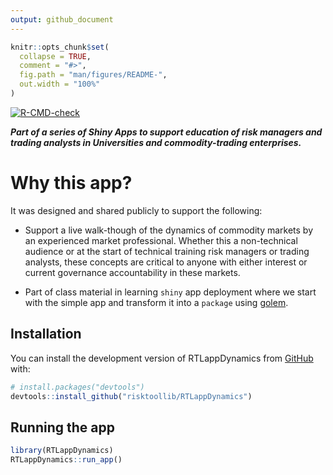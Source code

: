 ```yaml
---
output: github_document
---
```


<!-- README.md is generated from README.Rmd. Please edit that file -->

```r
knitr::opts_chunk$set(
  collapse = TRUE,
  comment = "#>",
  fig.path = "man/figures/README-",
  out.width = "100%"
)
```

<!-- badges: start -->
[![R-CMD-check](https://github.com/risktoollib/RTLappDynamics/workflows/R-CMD-check/badge.svg)](https://github.com/risktoollib/RTLappDynamics/actions)
<!-- badges: end -->

***Part of a series of Shiny Apps to support education of risk managers and trading analysts in Universities and commodity-trading enterprises.***

# Why this app?

It was designed and shared publicly to support the following:

+ Support a live walk-though of the dynamics of commodity markets by an experienced market professional. Whether this a non-technical audience or at the start of technical training risk managers or trading analysts, these concepts are critical to anyone with either interest or current governance accountability in these markets.

+ Part of class material in learning `shiny` app deployment where we start with the simple app and transform it into a `package` using [golem](https://github.com/ThinkR-open/golem).

## Installation

You can install the development version of RTLappDynamics from [GitHub](https://github.com/) with:

``` r
# install.packages("devtools")
devtools::install_github("risktoollib/RTLappDynamics")
```

## Running the app

``` r
library(RTLappDynamics)
RTLappDynamics::run_app()
```
